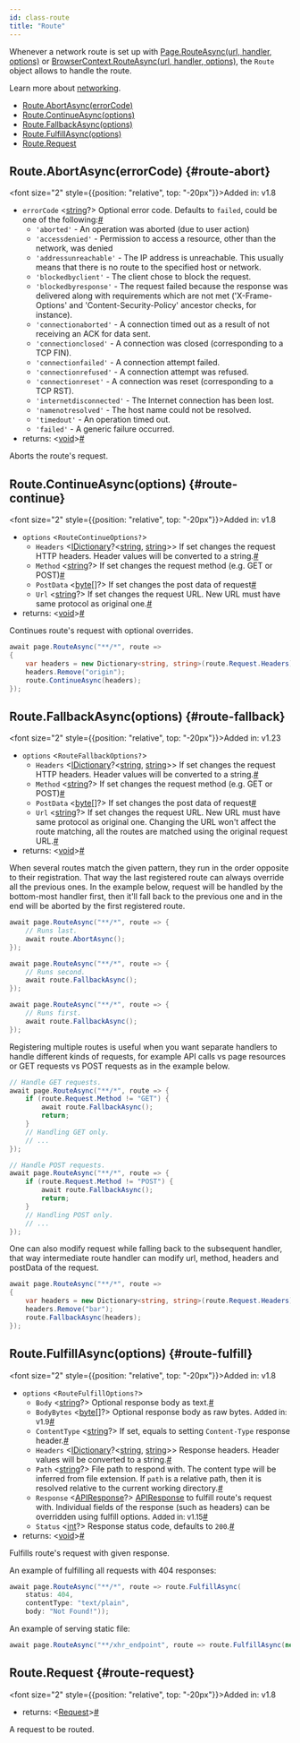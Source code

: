 ```yaml
---
id: class-route
title: "Route"
---
```


Whenever a network route is set up with [Page.RouteAsync(url, handler, options)](/api/class-page.mdx#page-route) or [BrowserContext.RouteAsync(url, handler, options)](/api/class-browsercontext.mdx#browser-context-route), the `Route` object allows to handle the route.

Learn more about [networking](../network.mdx).


- [Route.AbortAsync(errorCode)](/api/class-route.mdx#route-abort)
- [Route.ContinueAsync(options)](/api/class-route.mdx#route-continue)
- [Route.FallbackAsync(options)](/api/class-route.mdx#route-fallback)
- [Route.FulfillAsync(options)](/api/class-route.mdx#route-fulfill)
- [Route.Request](/api/class-route.mdx#route-request)

## Route.AbortAsync(errorCode) {#route-abort}

<font size="2" style={{position: "relative", top: "-20px"}}>Added in: v1.8</font>

- `errorCode`<a aria-hidden="true" tabindex="-1" class="list-anchor-link" id="route-abort-option-error-code"/> &#60;[string]?&#62; Optional error code. Defaults to `failed`, could be one of the following:<a href="#route-abort-option-error-code" class="list-anchor">#</a>
  * `'aborted'` - An operation was aborted (due to user action)
  * `'accessdenied'` - Permission to access a resource, other than the network, was denied
  * `'addressunreachable'` - The IP address is unreachable. This usually means that there is no route to the specified host or network.
  * `'blockedbyclient'` - The client chose to block the request.
  * `'blockedbyresponse'` - The request failed because the response was delivered along with requirements which are not met ('X-Frame-Options' and 'Content-Security-Policy' ancestor checks, for instance).
  * `'connectionaborted'` - A connection timed out as a result of not receiving an ACK for data sent.
  * `'connectionclosed'` - A connection was closed (corresponding to a TCP FIN).
  * `'connectionfailed'` - A connection attempt failed.
  * `'connectionrefused'` - A connection attempt was refused.
  * `'connectionreset'` - A connection was reset (corresponding to a TCP RST).
  * `'internetdisconnected'` - The Internet connection has been lost.
  * `'namenotresolved'` - The host name could not be resolved.
  * `'timedout'` - An operation timed out.
  * `'failed'` - A generic failure occurred.
- returns:<a aria-hidden="true" tabindex="-1" class="list-anchor-link" id="route-abort-return"/> &#60;[void]&#62;<a href="#route-abort-return" class="list-anchor">#</a>

Aborts the route's request.

## Route.ContinueAsync(options) {#route-continue}

<font size="2" style={{position: "relative", top: "-20px"}}>Added in: v1.8</font>

- `options` &#60;`RouteContinueOptions?`&#62;
  - `Headers`<a aria-hidden="true" tabindex="-1" class="list-anchor-link" id="route-continue-option-headers"/> &#60;[IDictionary]?<[string], [string]>&#62; If set changes the request HTTP headers. Header values will be converted to a string.<a href="#route-continue-option-headers" class="list-anchor">#</a>
  - `Method`<a aria-hidden="true" tabindex="-1" class="list-anchor-link" id="route-continue-option-method"/> &#60;[string]?&#62; If set changes the request method (e.g. GET or POST)<a href="#route-continue-option-method" class="list-anchor">#</a>
  - `PostData`<a aria-hidden="true" tabindex="-1" class="list-anchor-link" id="route-continue-option-post-data"/> &#60;[byte]&#91;&#93;?&#62; If set changes the post data of request<a href="#route-continue-option-post-data" class="list-anchor">#</a>
  - `Url`<a aria-hidden="true" tabindex="-1" class="list-anchor-link" id="route-continue-option-url"/> &#60;[string]?&#62; If set changes the request URL. New URL must have same protocol as original one.<a href="#route-continue-option-url" class="list-anchor">#</a>
- returns:<a aria-hidden="true" tabindex="-1" class="list-anchor-link" id="route-continue-return"/> &#60;[void]&#62;<a href="#route-continue-return" class="list-anchor">#</a>

Continues route's request with optional overrides.

```csharp
await page.RouteAsync("**/*", route =>
{
    var headers = new Dictionary<string, string>(route.Request.Headers) { { "foo", "bar" } };
    headers.Remove("origin");
    route.ContinueAsync(headers);
});
```

## Route.FallbackAsync(options) {#route-fallback}

<font size="2" style={{position: "relative", top: "-20px"}}>Added in: v1.23</font>

- `options` &#60;`RouteFallbackOptions?`&#62;
  - `Headers`<a aria-hidden="true" tabindex="-1" class="list-anchor-link" id="route-fallback-option-headers"/> &#60;[IDictionary]?<[string], [string]>&#62; If set changes the request HTTP headers. Header values will be converted to a string.<a href="#route-fallback-option-headers" class="list-anchor">#</a>
  - `Method`<a aria-hidden="true" tabindex="-1" class="list-anchor-link" id="route-fallback-option-method"/> &#60;[string]?&#62; If set changes the request method (e.g. GET or POST)<a href="#route-fallback-option-method" class="list-anchor">#</a>
  - `PostData`<a aria-hidden="true" tabindex="-1" class="list-anchor-link" id="route-fallback-option-post-data"/> &#60;[byte]&#91;&#93;?&#62; If set changes the post data of request<a href="#route-fallback-option-post-data" class="list-anchor">#</a>
  - `Url`<a aria-hidden="true" tabindex="-1" class="list-anchor-link" id="route-fallback-option-url"/> &#60;[string]?&#62; If set changes the request URL. New URL must have same protocol as original one. Changing the URL won't affect the route matching, all the routes are matched using the original request URL.<a href="#route-fallback-option-url" class="list-anchor">#</a>
- returns:<a aria-hidden="true" tabindex="-1" class="list-anchor-link" id="route-fallback-return"/> &#60;[void]&#62;<a href="#route-fallback-return" class="list-anchor">#</a>

When several routes match the given pattern, they run in the order opposite to their registration. That way the last registered route can always override all the previous ones. In the example below, request will be handled by the bottom-most handler first, then it'll fall back to the previous one and in the end will be aborted by the first registered route.

```csharp
await page.RouteAsync("**/*", route => {
    // Runs last.
    await route.AbortAsync();
});

await page.RouteAsync("**/*", route => {
    // Runs second.
    await route.FallbackAsync();
});

await page.RouteAsync("**/*", route => {
    // Runs first.
    await route.FallbackAsync();
});
```

Registering multiple routes is useful when you want separate handlers to handle different kinds of requests, for example API calls vs page resources or GET requests vs POST requests as in the example below.

```csharp
// Handle GET requests.
await page.RouteAsync("**/*", route => {
    if (route.Request.Method != "GET") {
        await route.FallbackAsync();
        return;
    }
    // Handling GET only.
    // ...
});

// Handle POST requests.
await page.RouteAsync("**/*", route => {
    if (route.Request.Method != "POST") {
        await route.FallbackAsync();
        return;
    }
    // Handling POST only.
    // ...
});
```

One can also modify request while falling back to the subsequent handler, that way intermediate route handler can modify url, method, headers and postData of the request.

```csharp
await page.RouteAsync("**/*", route =>
{
    var headers = new Dictionary<string, string>(route.Request.Headers) { { "foo", "foo-value" } };
    headers.Remove("bar");
    route.FallbackAsync(headers);
});
```

## Route.FulfillAsync(options) {#route-fulfill}

<font size="2" style={{position: "relative", top: "-20px"}}>Added in: v1.8</font>

- `options` &#60;`RouteFulfillOptions?`&#62;
  - `Body`<a aria-hidden="true" tabindex="-1" class="list-anchor-link" id="route-fulfill-option-body"/> &#60;[string]?&#62; Optional response body as text.<a href="#route-fulfill-option-body" class="list-anchor">#</a>
  - `BodyBytes`<a aria-hidden="true" tabindex="-1" class="list-anchor-link" id="route-fulfill-option-body-bytes"/> &#60;[byte]&#91;&#93;?&#62; Optional response body as raw bytes. <font size="2">Added in: v1.9</font><a href="#route-fulfill-option-body-bytes" class="list-anchor">#</a>
  - `ContentType`<a aria-hidden="true" tabindex="-1" class="list-anchor-link" id="route-fulfill-option-content-type"/> &#60;[string]?&#62; If set, equals to setting `Content-Type` response header.<a href="#route-fulfill-option-content-type" class="list-anchor">#</a>
  - `Headers`<a aria-hidden="true" tabindex="-1" class="list-anchor-link" id="route-fulfill-option-headers"/> &#60;[IDictionary]?<[string], [string]>&#62; Response headers. Header values will be converted to a string.<a href="#route-fulfill-option-headers" class="list-anchor">#</a>
  - `Path`<a aria-hidden="true" tabindex="-1" class="list-anchor-link" id="route-fulfill-option-path"/> &#60;[string]?&#62; File path to respond with. The content type will be inferred from file extension. If `path` is a relative path, then it is resolved relative to the current working directory.<a href="#route-fulfill-option-path" class="list-anchor">#</a>
  - `Response`<a aria-hidden="true" tabindex="-1" class="list-anchor-link" id="route-fulfill-option-response"/> &#60;[APIResponse]?&#62; [APIResponse] to fulfill route's request with. Individual fields of the response (such as headers) can be overridden using fulfill options. <font size="2">Added in: v1.15</font><a href="#route-fulfill-option-response" class="list-anchor">#</a>
  - `Status`<a aria-hidden="true" tabindex="-1" class="list-anchor-link" id="route-fulfill-option-status"/> &#60;[int]?&#62; Response status code, defaults to `200`.<a href="#route-fulfill-option-status" class="list-anchor">#</a>
- returns:<a aria-hidden="true" tabindex="-1" class="list-anchor-link" id="route-fulfill-return"/> &#60;[void]&#62;<a href="#route-fulfill-return" class="list-anchor">#</a>

Fulfills route's request with given response.

An example of fulfilling all requests with 404 responses:

```csharp
await page.RouteAsync("**/*", route => route.FulfillAsync(
    status: 404,
    contentType: "text/plain",
    body: "Not Found!"));
```

An example of serving static file:

```csharp
await page.RouteAsync("**/xhr_endpoint", route => route.FulfillAsync(new RouteFulfillOptions { Path = "mock_data.json" }));
```

## Route.Request {#route-request}

<font size="2" style={{position: "relative", top: "-20px"}}>Added in: v1.8</font>

- returns:<a aria-hidden="true" tabindex="-1" class="list-anchor-link" id="route-request-return"/> &#60;[Request]&#62;<a href="#route-request-return" class="list-anchor">#</a>

A request to be routed.

[Accessibility]: /api/class-accessibility.mdx "Accessibility"
[APIRequest]: /api/class-apirequest.mdx "APIRequest"
[APIRequestContext]: /api/class-apirequestcontext.mdx "APIRequestContext"
[APIResponse]: /api/class-apiresponse.mdx "APIResponse"
[APIResponseAssertions]: /test-assertions.mdx "APIResponseAssertions"
[Browser]: /api/class-browser.mdx "Browser"
[BrowserContext]: /api/class-browsercontext.mdx "BrowserContext"
[BrowserType]: /api/class-browsertype.mdx "BrowserType"
[ConsoleMessage]: /api/class-consolemessage.mdx "ConsoleMessage"
[Dialog]: /api/class-dialog.mdx "Dialog"
[Download]: /api/class-download.mdx "Download"
[ElementHandle]: /api/class-elementhandle.mdx "ElementHandle"
[FileChooser]: /api/class-filechooser.mdx "FileChooser"
[FormData]: /api/class-formdata.mdx "FormData"
[Frame]: /api/class-frame.mdx "Frame"
[FrameLocator]: /api/class-framelocator.mdx "FrameLocator"
[JSHandle]: /api/class-jshandle.mdx "JSHandle"
[Keyboard]: /api/class-keyboard.mdx "Keyboard"
[Locator]: /api/class-locator.mdx "Locator"
[LocatorAssertions]: /test-assertions.mdx "LocatorAssertions"
[Mouse]: /api/class-mouse.mdx "Mouse"
[Page]: /api/class-page.mdx "Page"
[PageAssertions]: /test-assertions.mdx "PageAssertions"
[Playwright]: /api/class-playwright.mdx "Playwright"
[PlaywrightAssertions]: /test-assertions.mdx "PlaywrightAssertions"
[Request]: /api/class-request.mdx "Request"
[Response]: /api/class-response.mdx "Response"
[Route]: /api/class-route.mdx "Route"
[Selectors]: /api/class-selectors.mdx "Selectors"
[TimeoutError]: /api/class-timeouterror.mdx "TimeoutError"
[Touchscreen]: /api/class-touchscreen.mdx "Touchscreen"
[Tracing]: /api/class-tracing.mdx "Tracing"
[Video]: /api/class-video.mdx "Video"
[WebSocket]: /api/class-websocket.mdx "WebSocket"
[WebSocketFrame]: /api/class-websocketframe.mdx "WebSocketFrame"
[Worker]: /api/class-worker.mdx "Worker"
[Element]: https://developer.mozilla.org/en-US/docs/Web/API/element "Element"
[EvaluationArgument]: /evaluating.mdx#evaluation-argument "EvaluationArgument"
[Promise]: https://developer.mozilla.org/en-US/docs/Web/JavaScript/Reference/Global_Objects/Promise "Promise"
[iterator]: https://developer.mozilla.org/en-US/docs/Web/JavaScript/Reference/Iteration_protocols "Iterator"
[origin]: https://developer.mozilla.org/en-US/docs/Glossary/Origin "Origin"
[selector]: https://developer.mozilla.org/en-US/docs/Web/CSS/CSS_Selectors "selector"
[Serializable]: https://developer.mozilla.org/en-US/docs/Web/JavaScript/Reference/Global_Objects/JSON/stringify#Description "Serializable"
[UIEvent.detail]: https://developer.mozilla.org/en-US/docs/Web/API/UIEvent/detail "UIEvent.detail"
[UnixTime]: https://en.wikipedia.org/wiki/Unix_time "Unix Time"
[xpath]: https://developer.mozilla.org/en-US/docs/Web/XPath "xpath"

[bool]: https://docs.microsoft.com/en-us/dotnet/api/system.boolean "bool"
[double]: https://docs.microsoft.com/en-us/dotnet/api/system.double "double"
[byte]: https://docs.microsoft.com/en-us/dotnet/api/system.byte "byte"
[int]: https://docs.microsoft.com/en-us/dotnet/api/system.int32 "int"
[void]: https://docs.microsoft.com/en-us/dotnet/csharp/language-reference/builtin-types/void "void"
[string]: https://docs.microsoft.com/en-us/dotnet/api/system.string "string"
[URL]: https://nodejs.org/api/url.html "URL"
[Regex]: https://docs.microsoft.com/en-us/dotnet/api/system.text.regularexpressions.regex "Regex"

[Action]: https://docs.microsoft.com/en-us/dotnet/api/system.action-1 "Action"
[Func]: https://docs.microsoft.com/en-us/dotnet/api/system.func-2 "Func"
[IEnumerable]: https://docs.microsoft.com/en-us/dotnet/api/system.collections.ienumerable "IEnumerable"
[IDictionary]: https://docs.microsoft.com/en-us/dotnet/api/system.collections.idictionary "IDictionary"
[Task]: https://docs.microsoft.com/en-us/dotnet/api/system.threading.tasks.task?view=net-5.0 "Task"
[IReadOnlyDictionary]: https://docs.microsoft.com/en-us/dotnet/api/system.collections.generic.ireadonlydictionary-2 "IReadOnlyDictionary"
[JsonElement]: https://docs.microsoft.com/en-us/dotnet/api/system.text.json.jsonelement "JsonElement"

[all available image tags]: https://mcr.microsoft.com/en-us/product/playwright/dotnet/about "all available image tags"
[Docker Hub]: https://hub.docker.com/_/microsoft-playwright-dotnet "Docker Hub"
[Dockerfile.focal]: https://github.com/microsoft/playwright-dotnet/blob/main/utils/docker/Dockerfile.focal "Dockerfile.focal"
